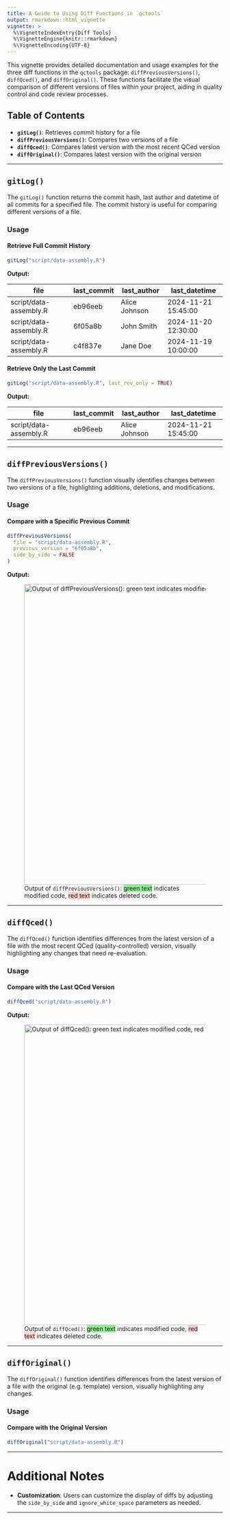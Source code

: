 ```yaml
---
title: A Guide to Using Diff Functions in `qctools`
output: rmarkdown::html_vignette
vignette: >
  %\VignetteIndexEntry{Diff Tools}
  %\VignetteEngine{knitr::rmarkdown}
  %\VignetteEncoding{UTF-8}
---
```


This vignette provides detailed documentation and usage examples for the three diff functions in the `qctools` package: `diffPreviousVersions()`, `diffQced()`, and `diffOriginal()`. These functions facilitate the visual comparison of different versions of files within your project, aiding in quality control and code review processes.

## Table of Contents

-   **`gitLog()`**: Retrieves commit history for a file
-   **`diffPreviousVersions()`**: Compares two versions of a file
-   **`diffQced()`**: Compares latest version with the most recent QCed version
-   **`diffOriginal()`**: Compares latest version with the original version

---

## `gitLog()`

The `gitLog()` function returns the commit hash, last author and datetime of all commits for a specified file. The commit history is useful for comparing different versions of a file.

### Usage

#### Retrieve Full Commit History

```r
gitLog("script/data-assembly.R")
```

**Output:**

| file                   | last_commit | last_author    | last_datetime        |
|------------------------|-------------|-----------------|----------------------|
| script/data-assembly.R | eb96eeb     | Alice Johnson   | 2024-11-21 15:45:00  |
| script/data-assembly.R | 6f05a8b     | John Smith      | 2024-11-20 12:30:00  |
| script/data-assembly.R | c4f837e     | Jane Doe        | 2024-11-19 10:00:00  |

#### Retrieve Only the Last Commit

```r
gitLog("script/data-assembly.R", last_rev_only = TRUE)
```

**Output:**

| file                   | last_commit | last_author    | last_datetime        |
|------------------------|-------------|-----------------|----------------------|
| script/data-assembly.R | eb96eeb     | Alice Johnson   | 2024-11-21 15:45:00  |

---

## `diffPreviousVersions()`

The `diffPreviousVersions()` function visually identifies changes between two versions of a file, highlighting additions, deletions, and modifications.

### Usage

#### Compare with a Specific Previous Commit

```r
diffPreviousVersions(
  file = "script/data-assembly.R",
  previous_version = "6f05a8b",
  side_by_side = FALSE
)
```

**Output:**

![Output of `diffPreviousVersions()`: <span style="background-color: lightgreen;">green text</span> indicates modified code, <span style="background-color: #ffcccc;">red text</span> indicates deleted code.](figures/diff-previous-revisions.png){width=700}

---

## `diffQced()`

The `diffQced()` function identifies differences from the latest version of a file with the most recent QCed (quality-controlled) version, visually highlighting any changes that need re-evaluation.

### Usage

#### Compare with the Last QCed Version

```r
diffQced("script/data-assembly.R")
```

**Output:**

![Output of `diffQced()`: <span style="background-color: lightgreen;">green text</span> indicates modified code, <span style="background-color: #ffcccc;">red text</span> indicates deleted code.](figures/diff-qced.png){width=700}

---

## `diffOriginal()`

The `diffOriginal()` function identifies differences from the latest version of a file with the original (e.g. template) version, visually highlighting any changes.

### Usage

#### Compare with the Original Version

```r
diffOriginal("script/data-assembly.R")
```

---

# Additional Notes

- **Customization**: Users can customize the display of diffs by adjusting the `side_by_side` and `ignore_white_space` parameters as needed.

---
